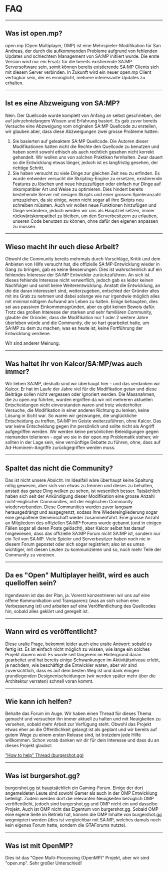 # FAQ

<hr />

## Was ist open.mp?

open.mp (Open Multiplayer, OMP) ist eine Mehrspieler-Modifikation für San Andreas, der durch die aufkommenden Probleme aufgrund von fehlenden Updates und schlechtem Management von SA:MP initiiert wurde. Die erste Version wird nur ein Ersatz für die bereits existierende SA:MP Serversoftware sein, somit können bereits existierende SA:MP Clients sich mit diesem Server verbinden. In Zukunft wird ein neuer open.mp Client verfügbar sein, der es ermöglicht, mehrere interessante Updates zu erhalten.

<hr />

## Ist es eine Abzweigung von SA:MP?

Nein. Der Quellcode wurde komplett von Anfang an selbst geschrieben, der auf jahrzehntelangem Wissen und Erfahrung basiert. Es gab zuvor bereits Versuche eine Abzweigung vom originalen SA:MP Quellcode zu erstellen, wir glauben aber, dass diese Abzweigungen zwei grosse Probleme hatten:

1. Sie basierten auf geleaktem SA:MP Quellcode. Die Autoren dieser Modifikationen hatten nicht die Rechte den Quellcode zu benutzen und haben somit sowohl ethisch als auch rechtlich gesehen nicht korrekt gehandelt. Wir wollen uns von solchen Praktiken fernhalten. Zwar dauert so die Entwicklung etwas länger, jedoch ist es langfristig gesehen, der richtige Schritt.
2. Sie haben versucht zu viele Dinge zur gleichen Zeit neu zu erfinden. Es wurde entweder versucht die Skripting-Engine zu ersetzen, existierende Features zu löschen und neue hinzuzufügen oder einfach nur Dinge auf inkompatibler Art und Weise zu optimieren. Dies hindert bereits bestehende Server mit riesigen Skripts und einer grossen Spieleranzahl umzuziehen, da sie einige, wenn nicht sogar all ihre Skripts neu schreiben müssten. Auch wir wollen neue Funktionen hinzufügen und Dinge verändern, jedoch werden wir uns als Hauptziel setzen, immer rückwärtskompatibel zu bleiben, um den Serverbesitzern zu erlauben, unseren Code benutzen zu können, ohne dafür den eigenen anpassen zu müssen.

<hr />

## Wieso macht ihr euch diese Arbeit?

Obwohl die Community bereits mehrmals durch Vorschläge, Kritik und dem Anbieten von Hilfe versucht hat, die offizielle SA:MP-Entwicklung wieder in Gang zu bringen, gab es keine Besserungen. Dies ist wahrscheinlich auf ein fehlendes Interesse der SA:MP Entwickler zurückzuführen. An sich ist dieses fehlende Interesse nicht verwerflich, jedoch gab es leider keinen Nachfolger und somit keine Weiterentwicklung. Anstatt die Entwicklung, an die die daran interessiert sind, weiterzugeben, entschied der Gründer alles mit ins Grab zu nehmen und dabei solange wie nur irgendwie möglich alles mit minimal nötigem Aufwand am Leben zu halten. Einige behaupten, dies sei aus passiven Einkommensgründen, aber es gibt keinen Beweis dafür. Trotz des großen Interesse der starken und sehr familiären Community, glaubte der Gründer, dass die Modifikation nur 1 oder 2 weitere Jahre überleben würde und die Community, die so hart gearbeitet hatte, um SA:MP zu dem zu machen, was es heute ist, keine Fortführung der Entwicklung verdiene.

Wir sind anderer Meinung.

<hr />

## Was haltet ihr von Kalcor/SA:MP/was auch immer?

Wir lieben SA:MP, deshalb sind wir überhaupt hier - und das verdanken wir Kalcor. Er hat im Laufe der Jahre viel für die Modifikation getan und diese Beiträge sollen nicht vergessen oder ignoriert werden. Die Massnahmen, die zu open.mp führten, wurden ergriffen da wir mit mehreren aktuellen Entscheidungen nicht einverstanden waren und trotz wiederholter Versuche, die Modifikation in einer anderen Richtung zu lenken, keine Lösung in Sicht war. So waren wir gezwungen, die unglückliche Entscheidung zu treffen, SA:MP im Geiste weiterzuführen, ohne Kalcor. Das war keine Entscheidung gegen ihn persönlich und sollte nicht als Angriff aufgegriffen werden. Wir werden keine persönlichen Beleidigungen gegen niemanden tolerieren - egal wo sie in der open.mp Problematik stehen; wir sollten in der Lage sein, eine vernünftige Debatte zu führen, ohne, dass auf Ad-Hominem-Angriffe zurückgegriffen werden muss.

<hr />

## Spaltet das nicht die Community?

Das ist nicht unsere Absicht. Im Idealfall wäre überhaupt keine Spaltung nötig gewesen, aber sich von etwas zu trennen und dieses zu behalten, anstatt das ganze Ding welken zu sehen, ist wesentlich besser. Tatsächlich haben sich seit der Ankündigung dieser Modifikation eine grosse Anzahl nicht-englischer Communities, mit der englischen Community wiederverbunden. Diese Communities wurden zuvor langsam herausgedrängt und ausgegrenzt, sodass ihre Wiedereingliederung sogar eine gespaltene Gemeinschaft wieder zusammenführt. Eine grosse Anzahl an Mitgliedern des offiziellen SA:MP-Forums wurde gebannt (und in einigen Fällen sogar all deren Posts gelöscht), aber Kalcor selbst hat darauf hingewiesen, dass das offizielle SA:MP Forum nicht SA:MP ist, sondern nur ein Teil von SA:MP. Viele Spieler und Serverbesitzer haben noch nie in diesem Forum gepostet oder sich sogar registriert; also ist es umso wichtiger, mit diesen Leuten zu kommunizieren und so, noch mehr Teile der Community zu vereinen.

<hr />

## Da es "Open" Multiplayer heißt, wird es auch quelloffen sein?

Irgendwann ist das der Plan, ja. Vorerst konzentrieren wir uns auf eine offene Kommunikation und Transparenz (was an sich schon eine Verbesserung ist) und arbeiten auf eine Veröffentlichung des Quellcodes hin, sobald alles geklärt und geregelt ist.

<hr />

## Wann wird es veröffentlicht?

Diese uralte Frage, bekommt leider auch eine uralte Antwort: sobald es fertig ist. Es ist einfach nicht möglich zu wissen, wie lange ein solches Projekt dauern wird. Es wurde seit längerem im Hintergrund daran gearbeitet und hat bereits einige Schwankungen im Aktivitätsniveau erlebt, je nachdem, wie beschäftigt die Entwickler waren, aber wir sind zuversichtlich, dass es auf dem besten Weg ist und dank einigen grundlegenden Designentscheidungen (wir werden später mehr über die Architektur verraten) schnell voran kommt.

<hr />

## Wie kann ich helfen?
Behalte das Forum im Auge. Wir haben einen Thread für dieses Thema gemacht und versuchen ihn immer aktuell zu halten und mit Neuigkeiten zu versehen, sobald mehr Arbeit zur Verfügung steht. Obwohl das Projekt etwas eher an die Öffentlichkeit gelangt ist als geplant und wir bereits auf gutem Wege zu einem ersten Release sind, ist trotzdem jede Hilfe willkommen. Schon vorab danken wir dir für dein Interesse und dass du an dieses Projekt glaubst:

["How to help" Thread (burgershot.gg)](https://forum.open.mp/showthread.php?tid=99)

<hr />

## Was ist burgershot.gg?
burgershot.gg ist hauptsächlich ein Gaming-Forum. Einige der dort angemeldeten Leute sind sowohl Gamer als auch in der OMP Entwicklung beteiligt. Zudem werden dort die relevanten Neuigkeiten bezüglich OMP veröffentlicht, jedoch sind burgershot.gg und OMP nicht ein und dasselbe Projekt. Auch ist OMP nicht das Eigentum von burgershot.gg. Sobald OMP eine eigene Seite im Betrieb hat, können die OMP Inhalte von burgershot.gg wegmigriert werden (dies ist vergleichbar mit SA:MP, welches damals noch kein eigenes Forum hatte, sondern die GTAForums nutzte).

<hr />

## Was ist mit OpenMP?
Dies ist das "Open Multi-Processing (OpenMP)" Projekt, aber wir sind "open.mp". Sehr großer Unterschied!
